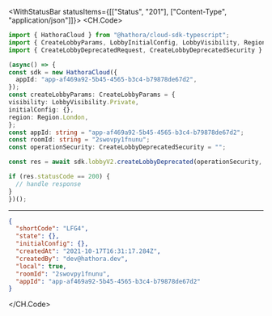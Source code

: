 

<WithStatusBar statusItems={[["Status", "201"], ["Content-Type", "application/json"]]}>
  <CH.Code>
  ```typescript CreateLobbyDeprecated.ts
  import { HathoraCloud } from "@hathora/cloud-sdk-typescript";
import { CreateLobbyParams, LobbyInitialConfig, LobbyVisibility, Region } from "@hathora/cloud-sdk-typescript/dist/models/components";
import { CreateLobbyDeprecatedRequest, CreateLobbyDeprecatedSecurity } from "@hathora/cloud-sdk-typescript/dist/models/operations";

(async() => {
  const sdk = new HathoraCloud({
    appId: "app-af469a92-5b45-4565-b3c4-b79878de67d2",
  });
const createLobbyParams: CreateLobbyParams = {
  visibility: LobbyVisibility.Private,
  initialConfig: {},
  region: Region.London,
};
const appId: string = "app-af469a92-5b45-4565-b3c4-b79878de67d2";
const roomId: string = "2swovpy1fnunu";
const operationSecurity: CreateLobbyDeprecatedSecurity = "";

  const res = await sdk.lobbyV2.createLobbyDeprecated(operationSecurity, createLobbyParams, appId, roomId);

  if (res.statusCode == 200) {
    // handle response
  }
})();
  ```
  ---

  ```json Example Response
  {
    "shortCode": "LFG4",
    "state": {},
    "initialConfig": {},
    "createdAt": "2021-10-17T16:31:17.284Z",
    "createdBy": "dev@hathora.dev",
    "local": true,
    "roomId": "2swovpy1fnunu",
    "appId": "app-af469a92-5b45-4565-b3c4-b79878de67d2"
  }
  ```
  </CH.Code>
</WithStatusBar>
